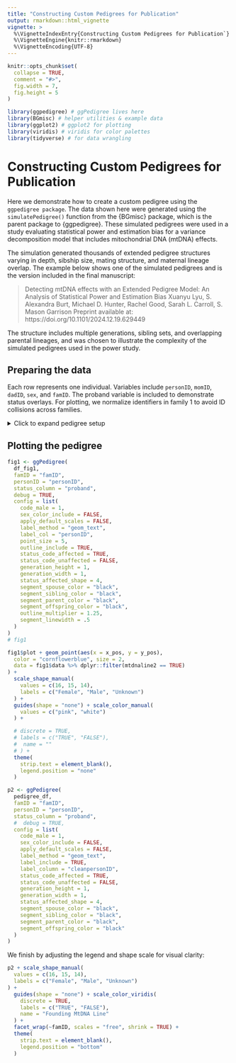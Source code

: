 ```yaml
---
title: "Constructing Custom Pedigrees for Publication"
output: rmarkdown::html_vignette
vignette: >
  %\VignetteIndexEntry{Constructing Custom Pedigrees for Publication`}
  %\VignetteEngine{knitr::rmarkdown}
  %\VignetteEncoding{UTF-8}
---
```


```r
knitr::opts_chunk$set(
  collapse = TRUE,
  comment = "#>",
  fig.width = 7,
  fig.height = 5
)
```
```r
library(ggpedigree) # ggPedigree lives here
library(BGmisc) # helper utilities & example data
library(ggplot2) # ggplot2 for plotting
library(viridis) # viridis for color palettes
library(tidyverse) # for data wrangling
```

# Constructing Custom Pedigrees for Publication

Here we demonstrate how to create a custom pedigree using the `ggpedigree package`. The data shown here were generated using the `simulatePedigree()` function from the {BGmisc} package, which is the parent package to {ggpedigree}. These simulated pedigrees were used in a study evaluating statistical power and estimation bias for a variance decomposition model that includes mitochondrial DNA (mtDNA) effects.

The simulation generated thousands of extended pedigree structures varying in depth, sibship size, mating structure, and maternal lineage overlap. The example below shows one of the simulated pedigrees and is the version included in the final manuscript:

> Detecting mtDNA effects with an Extended Pedigree Model: An Analysis of Statistical Power and Estimation Bias
> Xuanyu Lyu, S. Alexandra Burt, Michael D. Hunter, Rachel Good, Sarah L. Carroll, S. Mason Garrison
> Preprint available at: https://doi.org/10.1101/2024.12.19.629449

The structure includes multiple generations, sibling sets, and overlapping parental lineages, and was chosen to illustrate the complexity of the simulated pedigrees used in the power study.

## Preparing the data

Each row represents one individual. Variables include `personID`, `momID`, `dadID`, `sex`, and `famID`. The proband variable is included to demonstrate status overlays. For plotting, we normalize identifiers in family 1 to avoid ID collisions across families. 

<details>
<summary>Click to expand pedigree setup</summary>

```r
library(tibble)
library(dplyr)
pedigree_df <- tribble(
  ~personID, ~momID, ~dadID, ~sex, ~famID,
  10011, NA, NA, 0, 1,
  10012, NA, NA, 1, 1,
  10021, NA, NA, 1, 1,
  10022, 10011, 10012, 1, 1,
  10023, 10011, 10012, 0, 1,
  10024, NA, NA, 0, 1,
  10025, NA, NA, 0, 1,
  10026, 10011, 10012, 0, 1,
  10027, 10011, 10012, 1, 1,
  10031, 10023, 10021, 0, 1,
  10032, 10023, 10021, 1, 1,
  10033, 10023, 10021, 1, 1,
  10034, 10023, 10021, 1, 1,
  10035, 10023, 10021, 0, 1,
  10036, 10024, 10022, 1, 1,
  10037, 10024, 10022, 0, 1,
  10038, 10025, 10027, 1, 1,
  10039, 10025, 10027, 0, 1,
  10310, 10025, 10027, 1, 1,
  10311, 10025, 10027, 1, 1,
  10312, 10025, 10027, 0, 1,
  10011, NA, NA, 0, 2,
  10012, NA, NA, 1, 2,
  10021, NA, NA, 0, 2,
  10022, 10011, 10012, 0, 2,
  10023, 10011, 10012, 1, 2,
  10024, 10011, 10012, 1, 2,
  10025, NA, NA, 1, 2,
  10026, 10011, 10012, 0, 2,
  10027, NA, NA, 1, 2,
  10031, 10021, 10023, 1, 2,
  10032, 10021, 10023, 0, 2,
  10033, 10021, 10023, 1, 2,
  10034, 10022, 10025, 0, 2,
  10035, 10022, 10025, 0, 2,
  10036, 10022, 10025, 1, 2,
  10310, 10022, 10025, 1, 2,
  10037, 10026, 10027, 0, 2,
  10038, 10026, 10027, 0, 2,
  10039, 10026, 10027, 0, 2,
  10311, 10026, 10027, 1, 2,
  10312, 10026, 10027, 1, 2
) %>%
  mutate(
    cleanpersonID = personID - 10000,
    personID = ifelse(famID == 1, personID - 10000, personID),
    momID = ifelse(famID == 1 & !is.na(momID), momID - 10000, momID),
    dadID = ifelse(famID == 1 & !is.na(dadID), dadID - 10000, dadID),
    proband = case_when(
      personID %in% c(11, 22, 23, 26, 27, 31, 32, 33, 34, 35) ~ TRUE,
      personID %in% c(
        10011, 10022, 10022, 10023, 10024, 10026,
        10034, 10035, 10036, 10310,
        10037, 10038, 10039, 10311,
        10312
      ) ~ TRUE,
      TRUE ~ FALSE
    )
  )


df_fig1 <- tribble(
  ~personID, ~momID, ~dadID, ~sex, ~famID,
  10011, NA, NA, 0, 1,
  10012, NA, NA, 1, 1,
  10021, NA, NA, 1, 1,
  10022, 10011, 10012, 1, 1,
  10023, 10011, 10012, 0, 1,
  10024, NA, NA, 0, 1,
  10025, 10011, 10012, 0, 1,
  10027, NA, NA, 1, 1,
  10031, 10023, 10021, 0, 1,
  10032, 10023, 10021, 1, 1,
  10035, 10023, 10021, 0, 1,
  10036, 10024, 10022, 1, 1,
  10037, 10024, 10022, 0, 1,
  10038, 10025, 10027, 1, 1
) %>%
  mutate(
    proband = case_when(
      personID %in% c(10011, 10022, 10023, 10025, 10031, 10032, 10035, 10038) ~ TRUE,
      TRUE ~ FALSE
    ),
    mtdnaline2 = case_when(
      personID %in% c(10024, 10036, 10037) ~ TRUE,
      TRUE ~ FALSE
    ),
  )
```
</details>


## Plotting the pedigree
```r
fig1 <- ggPedigree(
  df_fig1,
  famID = "famID",
  personID = "personID",
  status_column = "proband",
  debug = TRUE,
  config = list(
    code_male = 1,
    sex_color_include = FALSE,
    apply_default_scales = FALSE,
    label_method = "geom_text",
    label_col = "personID",
    point_size = 5,
    outline_include = TRUE,
    status_code_affected = TRUE,
    status_code_unaffected = FALSE,
    generation_height = 1,
    generation_width = 1,
    status_affected_shape = 4,
    segment_spouse_color = "black",
    segment_sibling_color = "black",
    segment_parent_color = "black",
    segment_offspring_color = "black",
    outline_multiplier = 1.25,
    segment_linewidth = .5
  )
)
# fig1

fig1$plot + geom_point(aes(x = x_pos, y = y_pos),
  color = "cornflowerblue", size = 2,
  data = fig1$data %>% dplyr::filter(mtdnaline2 == TRUE)
) +
  scale_shape_manual(
    values = c(16, 15, 14),
    labels = c("Female", "Male", "Unknown")
  ) +
  guides(shape = "none") + scale_color_manual(
    values = c("pink", "white")
  ) +

  # discrete = TRUE,
  # labels = c("TRUE", "FALSE"),
  #  name = ""
  # ) +
  theme(
    strip.text = element_blank(),
    legend.position = "none"
  )
```



```r
p2 <- ggPedigree(
  pedigree_df,
  famID = "famID",
  personID = "personID",
  status_column = "proband",
  #  debug = TRUE,
  config = list(
    code_male = 1,
    sex_color_include = FALSE,
    apply_default_scales = FALSE,
    label_method = "geom_text",
    label_include = TRUE,
    label_column = "cleanpersonID",
    status_code_affected = TRUE,
    status_code_unaffected = FALSE,
    generation_height = 1,
    generation_width = 1,
    status_affected_shape = 4,
    segment_spouse_color = "black",
    segment_sibling_color = "black",
    segment_parent_color = "black",
    segment_offspring_color = "black"
  )
)
```


We finish by adjusting the legend and shape scale for visual clarity:

```r
p2 + scale_shape_manual(
  values = c(16, 15, 14),
  labels = c("Female", "Male", "Unknown")
) +
  guides(shape = "none") + scale_color_viridis(
    discrete = TRUE,
    labels = c("TRUE", "FALSE"),
    name = "Founding MtDNA Line"
  ) +
  facet_wrap(~famID, scales = "free", shrink = TRUE) +
  theme(
    strip.text = element_blank(),
    legend.position = "bottom"
  )
```
